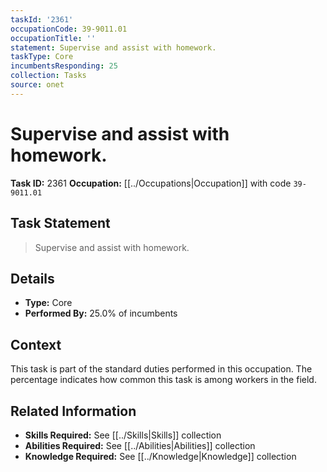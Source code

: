 ```yaml
---
taskId: '2361'
occupationCode: 39-9011.01
occupationTitle: ''
statement: Supervise and assist with homework.
taskType: Core
incumbentsResponding: 25
collection: Tasks
source: onet
---
```

# Supervise and assist with homework.

**Task ID:** 2361
**Occupation:** [[../Occupations|Occupation]] with code `39-9011.01`

## Task Statement

> Supervise and assist with homework.

## Details

- **Type:** Core
- **Performed By:** 25.0% of incumbents

## Context

This task is part of the standard duties performed in this occupation. The percentage indicates how common this task is among workers in the field.

## Related Information

- **Skills Required:** See [[../Skills|Skills]] collection
- **Abilities Required:** See [[../Abilities|Abilities]] collection
- **Knowledge Required:** See [[../Knowledge|Knowledge]] collection
